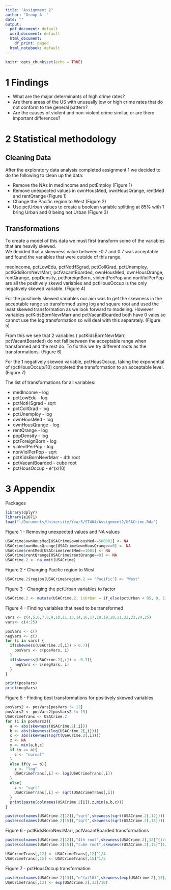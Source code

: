 ```yaml
---
title: "Assignment 2"
author: "Group A -"
date: ""
output:
  pdf_document: default
  word_document: default
  html_document:
    df_print: paged
  html_notebook: default
---
```


```r
knitr::opts_chunk$set(echo = TRUE)
```

# 1 Findings

+ What are the major determinants of high crime rates?
+ Are there areas of the US with unusually low or high crime rates that do not conform to the general pattern?
+ Are the causes of violent and non-violent crime similar, or are there important differences?

\newpage

# 2 Statistical methodology

## Cleaning Data

After the exploratory data analysis completed assignment 1 we decided to do the following to clean up the data:  

+ Remove the NAs in medIncome and pctEmploy (Figure 1)
+ Remove unexpected values in ownHousMed, ownHousQrange, rentMed and rentQrange (Figure 1)
+ Change the Pacific region to West (Figure 2)
+ Use pctUrban values to create a boolean variable splitting at 85% with 1 bring Urban and 0 being not Urban (Figure 3)

## Transformations

To create a model of this data we must first transform some of the variables that are heavily skewed.  
We decided that a skewness value between -0.7 and 0.7 was acceptable and found the variables that were outside of this range.

medIncome, pctLowEdu, pctNotHSgrad, pctCollGrad, pctUnemploy, pctKidsBornNevrMarr, pctVacantBoarded, ownHousMed, ownHousQrange, rentQrange, popDensity, pctForeignBorn, violentPerPop and nonViolPerPop are all the positively skewd variables and pctHousOccup is the only negatively skewed variable. (Figure 4)

For the positively skewed variables our aim was to get the skewness in the acceptable range so transformed using log and square root and used the least skewed transformation as we look forward to modeling. However variables pctKidsBornNevrMarr and pctVacantBoarded both have 0 vales so cannot use the log transformation so will deal with this separately.  (Figure 5)  

From this we see that 2 variables ( pctKidsBornNevrMarr, pctVacantBoarded) do not fall between the acceptable range when transformed and the rest do. To fix this we try different roots as the transformations. (Figure 6)  

For the 1 negatively skewed variable, pctHousOccup, taking the exponential of (pctHousOccup/10) completed the transformation to an acceptable level. (Figure 7)

The list of transformations for all variables:  

+ medIncome - log 
+ pctLowEdu - log
+ pctNotHSgrad - sqrt
+ pctCollGrad - log
+ pctUnemploy - log
+ ownHousMed - log
+ ownHousQrange - log
+ rentQrange - log
+ popDensity - log
+ pctForeignBorn - log
+ violentPerPop - log
+ nonViolPerPop - sqrt
+ pctKidsBornNevrMarr - 4th root 
+ pctVacantBoarded - cube root 
+ pctHousOccup - e^(x/10)


\newpage


# 3 Appendix  

Packages
```r
library(dplyr)
library(e1071)
load("~/Documents/University/Year3/ST404/Assignment2/USACrime.Rda")
```

Figure 1 - Removing unexpected values and NA values
```r
USACrime$ownHousMed[USACrime$ownHousMed==500001] <- NA
USACrime$ownHousQrange[USACrime$ownHousQrange==0] <- NA
USACrime$rentMed[USACrime$rentMed==1001] <- NA
USACrime$rentQrange[USACrime$rentQrange==0] <- NA
USACrime.2 <- na.omit(USACrime)
```

Figure 2 - Changing Pacific region to West
```r
USACrime.2$region[USACrime$region.2 == "Pacific"] <- "West"
```

Figure 3 - Changing the pctUrban variables to factor
```r
USACrime.2 <- mutate(USACrime.2, isUrban = if_else(pctUrban < 85, 0, 1)) 
```

Figure 4 - Finding variables that need to be transformed
```r
vars <- c(4,5,6,7,8,9,10,11,13,14,16,17,18,19,20,21,22,23,24,25)
vars<- c(4:25)

posVars <- c()
negVars <- c()
for (i in vars) {
  if(skewness(USACrime.2[,i]) > 0.7){
    posVars <- c(posVars, i)
  }
  if(skewness(USACrime.2[,i]) < -0.7){
    negVars <- c(negVars, i)
  }
}

print(posVars)
print(negVars)
```

Figure 5 - Finding best transformations for positively skewed variables
```r
posVars2 <- posVars[posVars != 12]
posVars2 <- posVars2[posVars2 != 15]
USACrimeTrans <- USACrime.2
for (i in posVars2){
  a <- abs(skewness(USACrime.2[,i]))
  b <- abs(skewness(log(USACrime.2[,i])))
  c <- abs(skewness(sqrt(USACrime.2[,i])))
  z <- NA
  y <- min(a,b,c)
  if (y == a){
    z <- "normal"
  }
  else if(y == b){
    z <- "log"
    USACrimeTrans[,i] <- log(USACrimeTrans[,i])
  }
  else{
    z <- "sqrt"
    USACrimeTrans[,i] <- sqrt(USACrimeTrans[,i])
  }
  print(paste(colnames(USACrime.2[i]),z,min(a,b,c)))
}

paste(colnames(USACrime.2[12]),"sqrt",skewness(sqrt(USACrime.2[,12])))
paste(colnames(USACrime.2[15]),"sqrt",skewness(sqrt(USACrime.2[,15])))
```

Figure 6 - pctKidsBornNevrMarr, pctVacantBoarded transformations
```r
paste(colnames(USACrime.2[12]),"4th root",skewness(USACrime.2[,12]^(1/4)))
paste(colnames(USACrime.2[15]),"cube root",skewness(USACrime.2[,15]^(1/3)))

USACrimeTrans[,12] <- USACrimeTrans[,12]^1/4
USACrimeTrans[,15] <- USACrimeTrans[,15]^1/3
```

Figure 7 - pctHousOccup transformation
```r
paste(colnames(USACrime.2[13]),"e^(x/10)",skewness(exp(USACrime.2[,13]/10)))
USACrimeTrans[,13] <- exp(USACrime.2[,13]/10)
```

